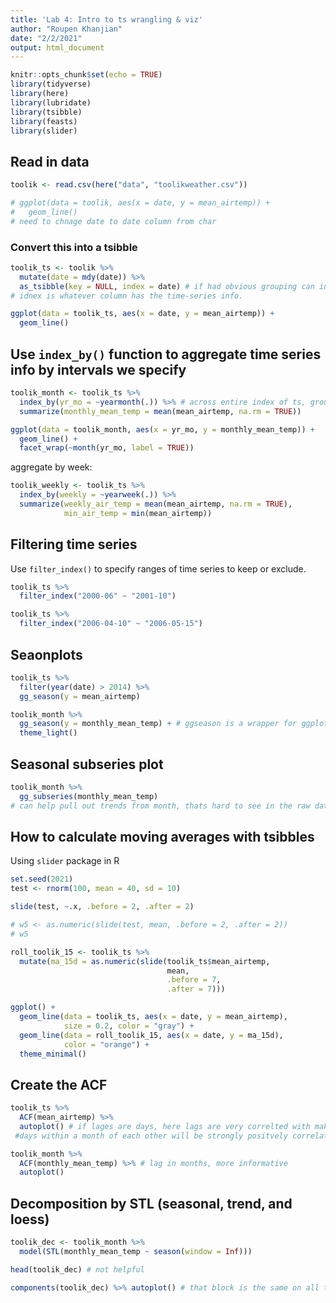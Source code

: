 ```yaml
---
title: 'Lab 4: Intro to ts wrangling & viz'
author: "Roupen Khanjian"
date: "2/2/2021"
output: html_document
---
```


```r
knitr::opts_chunk$set(echo = TRUE)
library(tidyverse)
library(here)
library(lubridate)
library(tsibble)
library(feasts)
library(slider)
```

## Read in data

```r

toolik <- read.csv(here("data", "toolikweather.csv"))

# ggplot(data = toolik, aes(x = date, y = mean_airtemp)) +
#   geom_line()
# need to chnage date to date column from char

```

### Convert this into a tsibble

```r

toolik_ts <- toolik %>% 
  mutate(date = mdy(date)) %>% 
  as_tsibble(key = NULL, index = date) # if had obvious grouping can include key
# idnex is whatever column has the time-series info. 

```

```r
ggplot(data = toolik_ts, aes(x = date, y = mean_airtemp)) +
  geom_line()
```

## Use `index_by()` function to aggregate time series info by intervals we specify 

```r

toolik_month <- toolik_ts %>% 
  index_by(yr_mo = ~yearmonth(.)) %>% # across entire index of ts, group by year and month
  summarize(monthly_mean_temp = mean(mean_airtemp, na.rm = TRUE))

ggplot(data = toolik_month, aes(x = yr_mo, y = monthly_mean_temp)) +
  geom_line() +
  facet_wrap(~month(yr_mo, label = TRUE))

```

aggregate by week:

```r
toolik_weekly <- toolik_ts %>% 
  index_by(weekly = ~yearweek(.)) %>% 
  summarize(weekly_air_temp = mean(mean_airtemp, na.rm = TRUE),
            min_air_temp = min(mean_airtemp))

```


## Filtering time series

Use `filter_index()` to specify ranges of time series to keep or exclude. 


```r

toolik_ts %>% 
  filter_index("2000-06" ~ "2001-10")

```

```r
toolik_ts %>% 
  filter_index("2006-04-10" ~ "2006-05-15")
```

## Seaonplots

```r
toolik_ts %>% 
  filter(year(date) > 2014) %>% 
  gg_season(y = mean_airtemp)

toolik_month %>% 
  gg_season(y = monthly_mean_temp) + # ggseason is a wrapper for ggplot, can add any ggplot functions to it
  theme_light()

```

## Seasonal subseries plot

```r
toolik_month %>% 
  gg_subseries(monthly_mean_temp)
# can help pull out trends from month, thats hard to see in the raw data
```

## How to calculate moving averages with tsibbles

Using `slider` package in R

```r

set.seed(2021)
test <- rnorm(100, mean = 40, sd = 10)

slide(test, ~.x, .before = 2, .after = 2)

# w5 <- as.numeric(slide(test, mean, .before = 2, .after = 2))
# w5

```



```r
roll_toolik_15 <- toolik_ts %>% 
  mutate(ma_15d = as.numeric(slide(toolik_ts$mean_airtemp, 
                                   mean,
                                   .before = 7,
                                   .after = 7)))

ggplot() +
  geom_line(data = toolik_ts, aes(x = date, y = mean_airtemp), 
            size = 0.2, color = "gray") +
  geom_line(data = roll_toolik_15, aes(x = date, y = ma_15d), 
            color = "orange") +
  theme_minimal()


```

## Create the ACF

```r
toolik_ts %>% 
  ACF(mean_airtemp) %>% 
  autoplot() # if lages are days, here lags are very correlted with makes sense. 
 #days within a month of each other will be strongly positvely correlated

toolik_month %>% 
  ACF(monthly_mean_temp) %>% # lag in months, more informative
  autoplot()
```

## Decomposition by STL (seasonal, trend, and loess)

```r

toolik_dec <- toolik_month %>% 
  model(STL(monthly_mean_temp ~ season(window = Inf)))

head(toolik_dec) # not helpful

components(toolik_dec) %>% autoplot() # that block is the same on all the parts of the STL components

```








